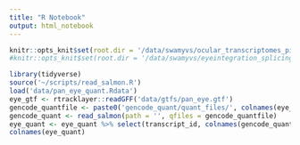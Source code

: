 ```yaml
---
title: "R Notebook"
output: html_notebook
---
```



```r
knitr::opts_knit$set(root.dir = '/data/swamyvs/ocular_transcriptomes_pipeline/')
#knitr::opts_knit$set(root.dir = '/data/swamyvs/eyeintegration_splicing/')
```




```r
library(tidyverse)
source('~/scripts/read_salmon.R')
load('data/pan_eye_quant.Rdata')
eye_gtf <- rtracklayer::readGFF('data/gtfs/pan_eye.gtf')
gencode_quantfile <- paste0('gencode_quant/quant_files/', colnames(eye_quant),'/quant.sf') %>% .[file.exists(.)]
gencode_quant <- read_salmon(path = '', qfiles = gencode_quantfile)
eye_quant <- eye_quant %>% select(transcript_id, colnames(gencode_quant))
colnames(eye_quant)
```

